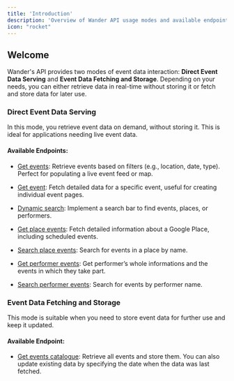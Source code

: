 ```yaml
---
title: 'Introduction'
description: 'Overview of Wander API usage modes and available endpoints'
icon: "rocket"
---
```


## Welcome

Wander's API provides two modes of event data interaction: **Direct Event Data Serving** and **Event Data Fetching and Storage**. Depending on your needs, you can either retrieve data in real-time without storing it or fetch and store data for later use.

### Direct Event Data Serving

In this mode, you retrieve event data on demand, without storing it. This is ideal for applications needing live event data.

#### Available Endpoints:

- [Get events](/api-reference/direct-event-data-serving/get-events): Retrieve events based on filters (e.g., location, date, type). Perfect for populating a live event feed or map.

- [Get event](/api-reference/direct-event-data-serving/get-event): Fetch detailed data for a specific event, useful for creating individual event pages.

- [Dynamic search](/api-reference/direct-event-data-serving/dynamic-search): Implement a search bar to find events, places, or performers.

- [Get place events](/api-reference/direct-event-data-serving/get-place-events): Fetch detailed information about a Google Place, including scheduled events.

- [Search place events](/api-reference/direct-event-data-serving/search-place-events): Search for events in a place by name.

- [Get performer events](/api-reference/direct-event-data-serving/get-performer-events): Get performer’s whole informations and the events in which they take part.

- [Search performer events](/api-reference/direct-event-data-serving/search-performer-events): Search for events by performer name.

### Event Data Fetching and Storage

This mode is suitable when you need to store event data for further use and keep it updated.

#### Available Endpoint:

- [Get events catalogue](/api-reference/event-data-fetching-and-storage/get-events-catalogue): Retrieve all events and store them. You can also update existing data by specifying the date when the data was last fetched.

